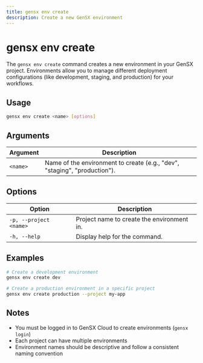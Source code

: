 ```yaml
---
title: gensx env create
description: Create a new GenSX environment
---
```


# gensx env create

The `gensx env create` command creates a new environment in your GenSX project. Environments allow you to manage different deployment configurations (like development, staging, and production) for your workflows.

## Usage

```bash
gensx env create <name> [options]
```

## Arguments

| Argument | Description                                                                                |
| -------- | ------------------------------------------------------------------------------------------ |
| `<name>` | Name of the environment to create (e.g., "dev", "staging", "production"). |

## Options

| Option                  | Description                                                                  |
| ----------------------- | ---------------------------------------------------------------------------- |
| `-p, --project <name>`  | Project name to create the environment in.                                    |
| `-h, --help`            | Display help for the command.                                                |

## Examples

```bash
# Create a development environment
gensx env create dev

# Create a production environment in a specific project
gensx env create production --project my-app
```

## Notes

- You must be logged in to GenSX Cloud to create environments (`gensx login`)
- Each project can have multiple environments
- Environment names should be descriptive and follow a consistent naming convention

